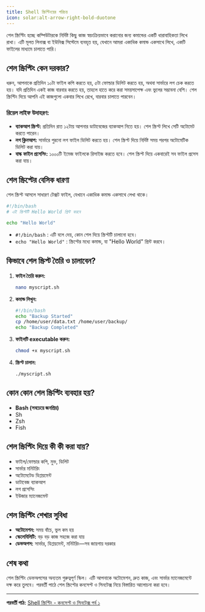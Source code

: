 ```yaml
---
title: Shell স্ক্রিপ্টিংয়ের পরিচয়
icon: solar:alt-arrow-right-bold-duotone
---
```


শেল স্ক্রিপ্টিং হচ্ছে কম্পিউটারকে নির্দিষ্ট কিছু কাজ স্বয়ংক্রিয়ভাবে করানোর জন্য কমান্ডের একটি ধারাবাহিকতা লিখে রাখা। এটি মূলত লিনাক্স বা ইউনিক্স সিস্টেমে ব্যবহৃত হয়, যেখানে আমরা একাধিক কমান্ড একসাথে লিখে, একটি ফাইলের মাধ্যমে চালাতে পারি।

## শেল স্ক্রিপ্টিং কেন দরকার?

ধরুন, আপনাকে প্রতিদিন ১০টা ফাইল কপি করতে হয়, ৫টা ফোল্ডার ডিলিট করতে হয়, অথবা সার্ভারে লগ চেক করতে হয়। যদি প্রতিদিন একই কাজ বারবার করতে হয়, তাহলে হাতে করে করা সময়সাপেক্ষ এবং ভুলের সম্ভাবনা বেশি। শেল স্ক্রিপ্টিং দিয়ে আপনি এই কাজগুলো একবার লিখে রেখে, বারবার চালাতে পারবেন।

### রিয়েল লাইফ উদাহরণ:

- **ব্যাকআপ স্ক্রিপ্ট:** প্রতিদিন রাত ১২টায় আপনার ডাটাবেজের ব্যাকআপ নিতে হয়। শেল স্ক্রিপ্ট লিখে সেটি অটোমেট করতে পারেন।
- **লগ ক্লিনআপ:** সার্ভারে পুরনো লগ ফাইল ডিলিট করতে হয়। শেল স্ক্রিপ্ট দিয়ে নির্দিষ্ট সময় পরপর অটোমেটিক ডিলিট করা যায়।
- **বাল্ক ফাইল প্রসেসিং:** ১০০০টি ইমেজ ফাইলকে রিসাইজ করতে হবে। শেল স্ক্রিপ্ট দিয়ে একবারেই সব ফাইল প্রসেস করা যায়।

## শেল স্ক্রিপ্টের বেসিক ধারণা

শেল স্ক্রিপ্ট আসলে সাধারণ টেক্সট ফাইল, যেখানে একাধিক কমান্ড একসাথে লেখা থাকে।

```bash
#!/bin/bash
# এই স্ক্রিপ্টটি Hello World প্রিন্ট করবে

echo "Hello World"
```

- `#!/bin/bash` : এটি বলে দেয়, কোন শেল দিয়ে স্ক্রিপ্টটি চালানো হবে।
- `echo "Hello World"` : স্ক্রিপ্টের মধ্যে কমান্ড, যা "Hello World" প্রিন্ট করবে।

## কিভাবে শেল স্ক্রিপ্ট তৈরি ও চালাবেন?

1. **ফাইল তৈরি করুন:**
   ```bash
   nano myscript.sh
   ```
2. **কমান্ড লিখুন:**
   ```bash
   #!/bin/bash
   echo "Backup Started"
   cp /home/user/data.txt /home/user/backup/
   echo "Backup Completed"
   ```
3. **ফাইলটি executable করুন:**
   ```bash
   chmod +x myscript.sh
   ```
4. **স্ক্রিপ্ট চালান:**
   ```bash
   ./myscript.sh
   ```

## কোন কোন শেল স্ক্রিপ্টিং ব্যবহার হয়?

- **Bash (সবচেয়ে জনপ্রিয়)**
- Sh
- Zsh
- Fish

## শেল স্ক্রিপ্টিং দিয়ে কী কী করা যায়?

- ফাইল/ফোল্ডার কপি, মুভ, ডিলিট
- সার্ভার মনিটরিং
- অটোমেটেড ডিপ্লয়মেন্ট
- ডাটাবেজ ব্যাকআপ
- লগ প্রসেসিং
- ইউজার ম্যানেজমেন্ট

## শেল স্ক্রিপ্টিং শেখার সুবিধা

- **অটোমেশন:** সময় বাঁচে, ভুল কম হয়
- **স্কেলেবিলিটি:** বড় বড় কাজ সহজে করা যায়
- **ডেভঅপস:** সার্ভার, ডিপ্লয়মেন্ট, মনিটরিং—সব জায়গায় দরকার

## শেষ কথা

শেল স্ক্রিপ্টিং ডেভঅপসের অন্যতম গুরুত্বপূর্ণ স্কিল। এটি আপনাকে অটোমেশন, দ্রুত কাজ, এবং সার্ভার ম্যানেজমেন্টে দক্ষ করে তুলবে। পরবর্তী পাঠে শেল স্ক্রিপ্টের কনসেপ্ট ও সিনটেক্স নিয়ে বিস্তারিত আলোচনা করা হবে।

---

**পরবর্তী পাঠ:** [Shell স্ক্রিপ্টিং - কনসেপ্ট ও সিনটেক্স পর্ব ১](/dev-ops/shell-scripting-1)
